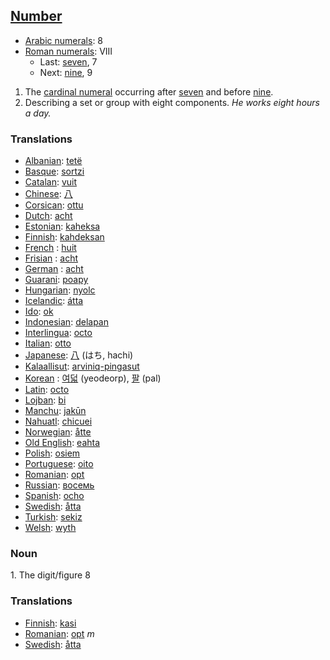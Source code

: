 == [[Number]] ==
*[[w:Arabic Numerals|Arabic numerals]]: 8
*[[w:Roman numerals|Roman numerals]]: VIII
**Last: [[seven]], 7
**Next: [[nine]], 9

# The [[cardinal numeral]] occurring after [[seven]] and before [[nine]].
# Describing a set or group with eight components. ''He works eight hours a day.''

=== Translations ===
*[[Albanian]]: [[tetë]]
*[[Basque]]: [[sortzi]]
*[[Catalan]]: [[vuit]]
*[[Chinese]]: [[八]]
*[[Corsican]]: [[ottu]]
*[[Dutch]]: [[acht]]
*[[Estonian]]: [[kaheksa]]
*[[Finnish]]: [[kahdeksan]]
*[[French]] : [[huit]]
*[[Frisian]] : [[acht]]
*[[German]] : [[acht]]
*[[Guarani]]: [[poapy]]
*[[Hungarian]]: [[nyolc]]
*[[Icelandic]]: [[átta]]
*[[Ido]]: [[ok]]
*[[Indonesian]]: [[delapan]]
*[[Interlingua]]: [[octo]]
*[[Italian]]: [[otto]]
*[[Japanese]]: [[八]] (はち, hachi)
*[[Kalaallisut]]: [[arviniq-pingasut]]
*[[Korean]] : [[여덟]] (yeodeorp), [[팔]] (pal)
*[[Latin]]: [[octo]]
*[[Lojban]]: [[bi]]
*[[Manchu]]: [[jakūn]]
*[[Nahuatl]]: [[chicuei]]
*[[Norwegian]]: [[åtte]]
*[[Old English]]: [[eahta]]
*[[Polish]]: [[osiem]]
*[[Portuguese]]: [[oito]]
*[[Romanian]]: [[opt]]
*[[Russian]]: [[восемь]]
*[[Spanish]]: [[ocho]]
*[[Swedish]]: [[åtta]]
*[[Turkish]]: [[sekiz]]
*[[Welsh]]: [[wyth]]


=== Noun ===

1. The digit/figure 8

=== Translations ===
*[[Finnish]]: [[kasi]]
*[[Romanian]]: [[opt]] ''m''
*[[Swedish]]: [[åtta]]